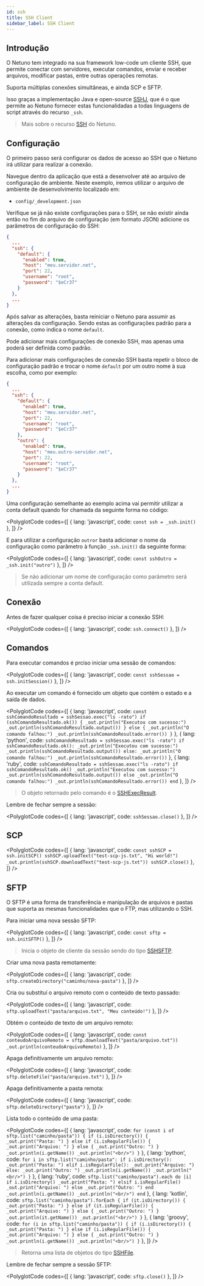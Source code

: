 ```yaml
---
id: ssh
title: SSH Client
sidebar_label: SSH Client
---
```



## Introdução

O Netuno tem integrado na sua framework low-code um cliente SSH, que permite conectar com servidores, executar
comandos, enviar e receber arquivos, modificar pastas, entre outras operações remotas.

Suporta múltiplas conexões simultâneas, e ainda SCP e SFTP.

Isso graças a implementação Java e open-source
<a target="_blank" href="https://github.com/hierynomus/sshj/tree/master">SSHJ</a>, que é o que permite ao Netuno
fornecer estas funcionalidadas a todas linguagens de script através do recurso `_ssh`.

> Mais sobre o recurso [SSH](/docs/library/resources/ssh) do Netuno.

## Configuração

O primeiro passo será configurar os dados de acesso ao SSH que o Netuno irá utilizar para realizar a conexão.

Navegue dentro da aplicação que está a desenvolver até ao arquivo de configuração de ambiente. Neste exemplo,
iremos utilizar o arquivo de ambiente de desenvolvimento localizado em:

- `config/_development.json`

Verifique se já não existe configurações para o SSH, se não existir ainda então no fim do arquivo de
configuração (em formato JSON) adicione os parâmetros de configuração do SSH:

```json
{
  ...
  "ssh": {
    "default": {
      "enabled": true,
      "host": "meu.servidor.net",
      "port": 22,
      "username": "root",
      "password": "$eCr37"
    }
  },
  ...
}
```

Após salvar as alterações, basta reiniciar o Netuno para assumir as alterações da configuração. Sendo estas as
configurações padrão para a conexão, como indica o nome `default`.

Pode adicionar mais configurações de conexão SSH, mas apenas uma poderá ser definida como padrão.

Para adicionar mais configurações de conexão SSH basta repetir o bloco de configuração padrão e trocar o nome
`default` por um outro nome à sua escolha, como por exemplo:

```json
{
  ...
  "ssh": {
    "default": {
      "enabled": true,
      "host": "meu.servidor.net",
      "port": 22,
      "username": "root",
      "password": "$eCr37"
    },
    "outro": {
      "enabled": true,
      "host": "meu.outro-servidor.net",
      "port": 22,
      "username": "root",
      "password": "$eCr37"
    }
  },
  ...
}
```

Uma configuração semelhante ao exemplo acima vai permitir utilizar a conta default quando for chamada da
seguinte forma no código:

<PolyglotCode
    codes={[
        {
            lang: 'javascript',
            code: `
                const ssh = _ssh.init()
            `
        },
    ]}
/>

E para utilizar a configuração `outror` basta adicionar o nome da configuração como parâmetro à função
`_ssh.init()` da seguinte forma:

<PolyglotCode
    codes={[
        {
            lang: 'javascript',
            code: `
                const sshOutro = _ssh.init("outro")
            `
        },
    ]}
/>

> Se não adicionar um nome de configuração como parâmetro será utilizada sempre a conta default.

## Conexão

Antes de fazer qualquer coisa é preciso iniciar a conexão SSH:

<PolyglotCode
    codes={[
        {
            lang: 'javascript',
            code: `
                ssh.connect()
            `
        },
    ]}
/>

## Comandos

Para executar comandos é prciso iniciar uma sessão de comandos:

<PolyglotCode
    codes={[
        {
            lang: 'javascript',
            code: `
                const sshSessao = ssh.initSession()
            `
        },
    ]}
/>

Ao executar um comando é fornecido um objeto que contém o estado e a saída de dados.

<PolyglotCode
    codes={[
        {
            lang: 'javascript',
            code: `
                const sshComandoResultado = sshSessao.exec("ls -rato")
                if (sshComandoResultado.ok()) {
                    _out.println("Executou com sucesso:")
                    _out.println(sshComandoResultado.output())
                } else {
                    _out.println("O comando falhou:")
                    _out.println(sshComandoResultado.error())
                }
            `
        },
        {
            lang: 'python',
            code: `
                sshComandoResultado = sshSessao.exec("ls -rato")
                if sshComandoResultado.ok():
                    _out.println("Executou com sucesso:")
                    _out.println(sshComandoResultado.output())
                else:
                    _out.println("O comando falhou:")
                    _out.println(sshComandoResultado.error())
            `
        },
        {
            lang: 'ruby',
            code: `
                sshComandoResultado = sshSessao.exec("ls -rato")
                if sshComandoResultado.ok()
                    _out.println("Executou com sucesso:")
                    _out.println(sshComandoResultado.output())
                else
                    _out.println("O comando falhou:")
                    _out.println(sshComandoResultado.error())
                end
            `
        },
    ]}
/>

> O objeto retornado pelo comando é o [SSHExecResult](/docs/library/objects/SSHExecResult).

Lembre de fechar sempre a sessão:

<PolyglotCode
    codes={[
        {
            lang: 'javascript',
            code: `
                sshSessao.close()
            `
        },
    ]}
/>

## SCP

<PolyglotCode
    codes={[
        {
            lang: 'javascript',
            code: `
                const sshSCP = ssh.initSCP()
                sshSCP.uploadText("test-scp-js.txt", "Hi world!")
                _out.println(sshSCP.downloadText("test-scp-js.txt"))
                sshSCP.close()
            `
        },
    ]}
/>

## SFTP

O SFTP é uma forma de transferência e manipulação de arquivos e pastas que suporta as mesmas funcionalidades
que o FTP, mas utilizando o SSH.

Para iniciar uma nova sessão SFTP:

<PolyglotCode
    codes={[
        {
            lang: 'javascript',
            code: `
                const sftp = ssh.initSFTP()
            `
        },
    ]}
/>

> Inicia o objeto de cliente da sessão sendo do tipo [SSHSFTP](/docs/library/objects/SSHSFTP).

Criar uma nova pasta remotamente:

<PolyglotCode
    codes={[
        {
            lang: 'javascript',
            code: `
                sftp.createDirectory("caminho/nova-pasta")
            `
        },
    ]}
/>

Cria ou substituí o arquivo remoto com o conteúdo de texto passado:

<PolyglotCode
    codes={[
        {
            lang: 'javascript',
            code: `
                sftp.uploadText("pasta/arquivo.txt", "Meu conteúdo!")
            `
        },
    ]}
/>

Obtém o conteúdo de texto de um arquivo remoto:

<PolyglotCode
    codes={[
        {
            lang: 'javascript',
            code: `
                const conteudoArquivoRemoto = sftp.downloadText("pasta/arquivo.txt"))
                _out.println(conteudoArquivoRemoto)
            `
        },
    ]}
/>

Apaga definitivamente um arquivo remoto:

<PolyglotCode
    codes={[
        {
            lang: 'javascript',
            code: `
                sftp.deleteFile("pasta/arquivo.txt")
            `
        },
    ]}
/>

Apaga definitivamente a pasta remota:

<PolyglotCode
    codes={[
        {
            lang: 'javascript',
            code: `
                sftp.deleteDirectory("pasta")
            `
        },
    ]}
/>

Lista todo o conteúdo de uma pasta:

<PolyglotCode
    codes={[
        {
            lang: 'javascript',
            code: `
                for (const i of sftp.list("caminho/pasta")) {
                    if (i.isDirectory()) {
                        _out.print("Pasta: ")
                    } else if (i.isRegularFile()) {
                        _out.print("Arquivo: ")
                    } else {
                        _out.print("Outro: ")
                    }
                    _out.println(i.getName())
                    _out.println("<br/>")
                }
            `
        },
        {
            lang: 'python',
            code: `
                for i in sftp.list("caminho/pasta":
                    if i.isDirectory():
                        _out.print("Pasta: ")
                    elif i.isRegularFile():
                        _out.print("Arquivo: ")
                    else:
                        _out.print("Outro: ")
                    _out.println(i.getName())
                    _out.println("<br/>")
                }
            `
        },
        {
            lang: 'ruby',
            code: `
                sftp.list("caminho/pasta").each do |i|
                    if i.isDirectory()
                        _out.print("Pasta: ")
                    elsif i.isRegularFile()
                        _out.print("Arquivo: ")
                    else
                        _out.print("Outro: ")
                    end
                    _out.println(i.getName())
                    _out.println("<br/>")
                end
            `
        },
        {
            lang: 'kotlin',
            code: `
                sftp.list("caminho/pasta").forEach {
                    if (it.isDirectory()) {
                        _out.print("Pasta: ")
                    } else if (it.isRegularFile()) {
                        _out.print("Arquivo: ")
                    } else {
                        _out.print("Outro: ")
                    }
                    _out.println(it.getName())
                    _out.println("<br/>")
                }
            `
        },
        {
            lang: 'groovy',
            code: `
                for (i in sftp.list("caminho/pasta")) {
                    if (i.isDirectory()) {
                        _out.print("Pasta: ")
                    } else if (i.isRegularFile()) {
                        _out.print("Arquivo: ")
                    } else {
                        _out.print("Outro: ")
                    }
                    _out.println(i.getName())
                    _out.println("<br/>")
                }
            `
        },
    ]}
/>

> Retorna uma lista de objetos do tipo [SSHFile](/docs/library/objects/SSHFile).

Lembre de fechar sempre a sessão SFTP:

<PolyglotCode
    codes={[
        {
            lang: 'javascript',
            code: `
                sftp.close()
            `
        },
    ]}
/>
